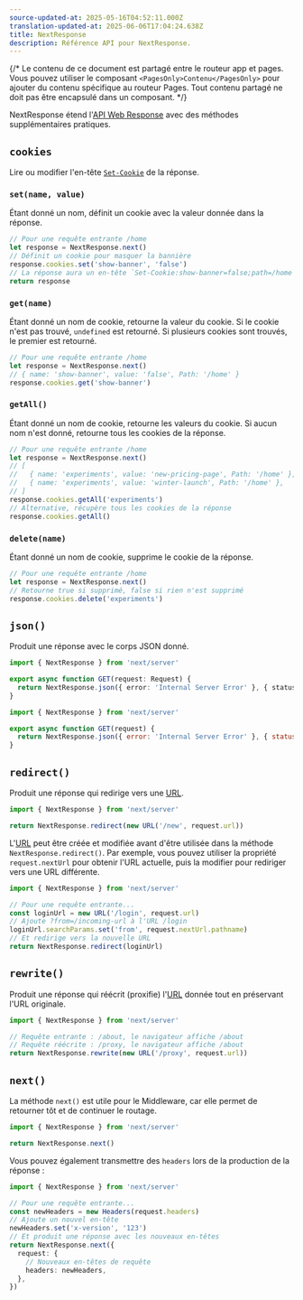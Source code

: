 ```yaml
---
source-updated-at: 2025-05-16T04:52:11.000Z
translation-updated-at: 2025-06-06T17:04:24.638Z
title: NextResponse
description: Référence API pour NextResponse.
---
```


{/* Le contenu de ce document est partagé entre le routeur app et pages. Vous pouvez utiliser le composant `<PagesOnly>Contenu</PagesOnly>` pour ajouter du contenu spécifique au routeur Pages. Tout contenu partagé ne doit pas être encapsulé dans un composant. */}

NextResponse étend l'[API Web Response](https://developer.mozilla.org/docs/Web/API/Response) avec des méthodes supplémentaires pratiques.

## `cookies`

Lire ou modifier l'en-tête [`Set-Cookie`](https://developer.mozilla.org/docs/Web/HTTP/Headers/Set-Cookie) de la réponse.

### `set(name, value)`

Étant donné un nom, définit un cookie avec la valeur donnée dans la réponse.

```ts
// Pour une requête entrante /home
let response = NextResponse.next()
// Définit un cookie pour masquer la bannière
response.cookies.set('show-banner', 'false')
// La réponse aura un en-tête `Set-Cookie:show-banner=false;path=/home`
return response
```

### `get(name)`

Étant donné un nom de cookie, retourne la valeur du cookie. Si le cookie n'est pas trouvé, `undefined` est retourné. Si plusieurs cookies sont trouvés, le premier est retourné.

```ts
// Pour une requête entrante /home
let response = NextResponse.next()
// { name: 'show-banner', value: 'false', Path: '/home' }
response.cookies.get('show-banner')
```

### `getAll()`

Étant donné un nom de cookie, retourne les valeurs du cookie. Si aucun nom n'est donné, retourne tous les cookies de la réponse.

```ts
// Pour une requête entrante /home
let response = NextResponse.next()
// [
//   { name: 'experiments', value: 'new-pricing-page', Path: '/home' },
//   { name: 'experiments', value: 'winter-launch', Path: '/home' },
// ]
response.cookies.getAll('experiments')
// Alternative, récupère tous les cookies de la réponse
response.cookies.getAll()
```

### `delete(name)`

Étant donné un nom de cookie, supprime le cookie de la réponse.

```ts
// Pour une requête entrante /home
let response = NextResponse.next()
// Retourne true si supprimé, false si rien n'est supprimé
response.cookies.delete('experiments')
```

## `json()`

Produit une réponse avec le corps JSON donné.

```ts filename="app/api/route.ts" switcher
import { NextResponse } from 'next/server'

export async function GET(request: Request) {
  return NextResponse.json({ error: 'Internal Server Error' }, { status: 500 })
}
```

```js filename="app/api/route.js" switcher
import { NextResponse } from 'next/server'

export async function GET(request) {
  return NextResponse.json({ error: 'Internal Server Error' }, { status: 500 })
}
```

## `redirect()`

Produit une réponse qui redirige vers une [URL](https://developer.mozilla.org/docs/Web/API/URL).

```ts
import { NextResponse } from 'next/server'

return NextResponse.redirect(new URL('/new', request.url))
```

L'[URL](https://developer.mozilla.org/docs/Web/API/URL) peut être créée et modifiée avant d'être utilisée dans la méthode `NextResponse.redirect()`. Par exemple, vous pouvez utiliser la propriété `request.nextUrl` pour obtenir l'URL actuelle, puis la modifier pour rediriger vers une URL différente.

```ts
import { NextResponse } from 'next/server'

// Pour une requête entrante...
const loginUrl = new URL('/login', request.url)
// Ajoute ?from=/incoming-url à l'URL /login
loginUrl.searchParams.set('from', request.nextUrl.pathname)
// Et redirige vers la nouvelle URL
return NextResponse.redirect(loginUrl)
```

## `rewrite()`

Produit une réponse qui réécrit (proxifie) l'[URL](https://developer.mozilla.org/docs/Web/API/URL) donnée tout en préservant l'URL originale.

```ts
import { NextResponse } from 'next/server'

// Requête entrante : /about, le navigateur affiche /about
// Requête réécrite : /proxy, le navigateur affiche /about
return NextResponse.rewrite(new URL('/proxy', request.url))
```

## `next()`

La méthode `next()` est utile pour le Middleware, car elle permet de retourner tôt et de continuer le routage.

```ts
import { NextResponse } from 'next/server'

return NextResponse.next()
```

Vous pouvez également transmettre des `headers` lors de la production de la réponse :

```ts
import { NextResponse } from 'next/server'

// Pour une requête entrante...
const newHeaders = new Headers(request.headers)
// Ajoute un nouvel en-tête
newHeaders.set('x-version', '123')
// Et produit une réponse avec les nouveaux en-têtes
return NextResponse.next({
  request: {
    // Nouveaux en-têtes de requête
    headers: newHeaders,
  },
})
```